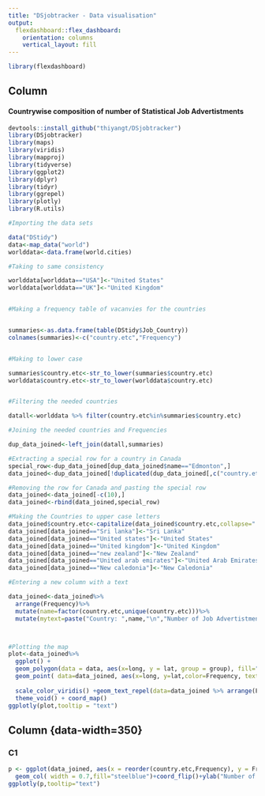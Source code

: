 ```yaml
---
title: "DSjobtracker - Data visualisation"
output: 
  flexdashboard::flex_dashboard:
    orientation: columns
    vertical_layout: fill
---
```


```r
library(flexdashboard)
```





Column {data-width=800}
-----------------------------------------------------------------------
#### Countrywise composition of number of Statistical Job Advertistments 
```r
devtools::install_github("thiyangt/DSjobtracker")
library(DSjobtracker)
library(maps)
library(viridis)
library(mapproj)
library(tidyverse)
library(ggplot2)
library(dplyr)
library(tidyr)
library(ggrepel)
library(plotly)
library(R.utils)

#Importing the data sets

data("DStidy")
data<-map_data("world")
worlddata<-data.frame(world.cities)

#Taking to same consistency

worlddata[worlddata=="USA"]<-"United States"
worlddata[worlddata=="UK"]<-"United Kingdom"


#Making a frequency table of vacanvies for the countries


summaries<-as.data.frame(table(DStidy$Job_Country))
colnames(summaries)<-c("country.etc","Frequency")


#Making to lower case

summaries$country.etc<-str_to_lower(summaries$country.etc)
worlddata$country.etc<-str_to_lower(worlddata$country.etc)


#Filtering the needed countries

datall<-worlddata %>% filter(country.etc%in%summaries$country.etc)

#Joining the needed countries and Frequencies

dup_data_joined<-left_join(datall,summaries)

#Extracting a special row for a country in Canada
special_row<-dup_data_joined[dup_data_joined$name=="Edmonton",]
data_joined<-dup_data_joined[!duplicated(dup_data_joined[,c("country.etc")]),]

#Removing the row for Canada and pasting the special row
data_joined<-data_joined[-c(10),]
data_joined<-rbind(data_joined,special_row)

#Making the Countries to upper case letters
data_joined$country.etc<-capitalize(data_joined$country.etc,collapse=" ")
data_joined[data_joined=="Sri lanka"]<-"Sri Lanka"
data_joined[data_joined=="United states"]<-"United States"
data_joined[data_joined=="United kingdom"]<-"United Kingdom"
data_joined[data_joined=="new zealand"]<-"New Zealand"
data_joined[data_joined=="United arab emirates"]<-"United Arab Emirates"
data_joined[data_joined=="New caledonia"]<-"New Caledonia"

#Entering a new column with a text

data_joined<-data_joined%>%
  arrange(Frequency)%>%
  mutate(name=factor(country.etc,unique(country.etc)))%>%
  mutate(mytext=paste("Country: ",name,"\n","Number of Job Advertistments: ",Frequency,sep = ""))



#Plotting the map
plot<-data_joined%>%
  ggplot() +
  geom_polygon(data = data, aes(x=long, y = lat, group = group), fill="grey", alpha=0.9) +
  geom_point( data=data_joined, aes(x=long, y=lat,color=Frequency, text=mytext),size=4) +
   
  scale_color_viridis() +geom_text_repel(data=data_joined %>% arrange(Frequency),aes(x=long,y=lat,label=country.etc),size=3)+
  theme_void() + coord_map()
ggplotly(plot,tooltip = "text")
```


Column {data-width=350}{.tabset .tabset-fade}
-----------------------------------------------------------------------
### C1

```r
p <- ggplot(data_joined, aes(x = reorder(country.etc,Frequency), y = Frequency,text=paste("Number of Job Advertistments: ",Frequency)))+
  geom_col( width = 0.7,fill="steelblue")+coord_flip()+ylab("Number of Job Advertistements")+xlab("Country")
ggplotly(p,tooltip="text")


```


